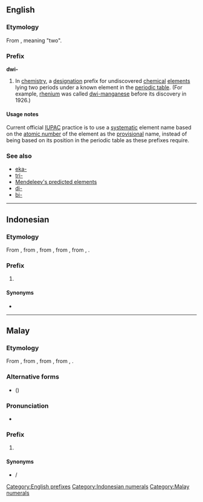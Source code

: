==English==

===Etymology===
From {{etyl|sa|en}}, meaning "two".

===Prefix===
'''dwi-'''

# {{context|chemistry|dated|lang=en}} In [[chemistry]], a [[designation]] prefix for undiscovered [[chemical]] [[element]]s lying two periods under a known element in the [[periodic table]]. (For example, [[rhenium]] was called [[dwi-manganese]] before its discovery in 1926.)

====Usage notes====
Current official [[IUPAC]] practice is to use a [[systematic]] element name based on the [[atomic number]] of the element as the [[provisional]] name, instead of being based on its position in the periodic table as these prefixes require.

===See also===
* [[eka-]]
* [[tri-]]
* [[w:Mendeleev's predicted elements|Mendeleev's predicted elements]]
* [[di-]]
* [[bi-]]

[[Category:English prefixes]]

----

==Indonesian==
{{cardinalbox|id|1|2|3|satu|tiga}}

===Etymology===
From {{etyl|ms|id}} {{term|dwi-|lang=ms}}, from {{term|dwi|lang=ms}}, from {{etyl|sa|id}} {{term|द्वि|tr=dvi|lang=sa}}, from {{term|द्व|tr=dvá|lang=sa}}, from {{etyl|ine-pro|id}} {{recons|dwó|lang=ine-pro}}, {{recons|dwóh₁|lang=ine-pro}}.

===Prefix===
{{head|id|prefix}}

# {{context|cardinal|lang=id}} {{l|en|bi-}}

====Synonyms====
* {{l|id|dua}}

[[Category:Indonesian numerals]]

----

==Malay==
{{cardinalbox|ms|1|2|3|satu|tiga}}

===Etymology===
From {{term|dwi|lang=ms}}, from {{etyl|sa|ms}} {{term|द्वि|tr=dvi|lang=sa}}, from {{term|द्व|tr=dvá|lang=sa}}, from {{etyl|ine-pro|ms}} {{recons|dwó|lang=ine-pro}}, {{recons|dwóh₁|lang=ine-pro}}.

===Alternative forms===
* {{l|ms|دوي|sc=Arab}} ({{l|ms|دوي-|sc=Arab}})

===Pronunciation===
* {{IPA|/dui/|lang=ms}}

===Prefix===
{{head|ms|prefix|Jawi spelling|'''{{l|ms|دوي-|sc=Arab}}'''}}

# {{context|cardinal|lang=ms}} {{l|en|bi-}}

====Synonyms====
* {{l|ms|dua}} / {{l|ms|دوا|sc=Arab}}

[[Category:Malay numerals]]